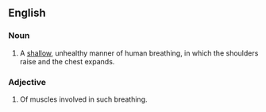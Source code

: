 ==English==
===Noun===
{{en-noun|sg=[[accessory]] [[breathing]]|-}}
# A [[shallow]], unhealthy manner of human breathing, in which the shoulders raise and the chest expands.

===Adjective===
{{en-adj|-}}
# Of muscles involved in such breathing.